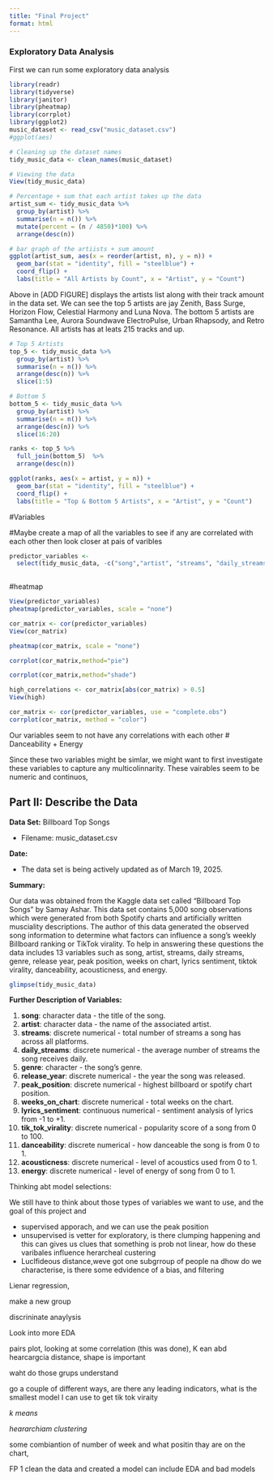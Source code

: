 ```yaml
---
title: "Final Project"
format: html
---
```


### Exploratory Data Analysis

First we can run some exploratory data analysis

```r
library(readr)
library(tidyverse)
library(janitor)
library(pheatmap)
library(corrplot)
library(ggplot2)
music_dataset <- read_csv("music_dataset.csv")
#ggplot(aes)
```

```r
# Cleaning up the dataset names 
tidy_music_data <- clean_names(music_dataset)

# Viewing the data
View(tidy_music_data)
```

```r
# Percentage + sum that each artist takes up the data
artist_sum <- tidy_music_data %>%
  group_by(artist) %>%
  summarise(n = n()) %>%
  mutate(percent = (n / 4850)*100) %>%
  arrange(desc(n))

# bar graph of the artiists + sum amount
ggplot(artist_sum, aes(x = reorder(artist, n), y = n)) +
  geom_bar(stat = "identity", fill = "steelblue") +
  coord_flip() +
  labs(title = "All Artists by Count", x = "Artist", y = "Count")
```
Above in [ADD FIGURE] displays the artists list along with their track amount in the data set. We can see the top 5 artists are jay Zenith, Bass Surge, Horizon Flow, Celestial Harmony and Luna Nova. The bottom 5 artists are Samantha Lee, Aurora Soundwave ElectroPulse, Urban Rhapsody, and Retro Resonance. All artists has at leats 215 tracks and up. 
```r
# Top 5 Artists
top_5 <- tidy_music_data %>%
  group_by(artist) %>%
  summarise(n = n()) %>%
  arrange(desc(n)) %>%
  slice(1:5) 

# Bottom 5 
bottom_5 <- tidy_music_data %>%
  group_by(artist) %>%
  summarise(n = n()) %>%
  arrange(desc(n)) %>%
  slice(16:20) 

ranks <- top_5 %>%
  full_join(bottom_5)  %>%
  arrange(desc(n))

ggplot(ranks, aes(x = artist, y = n)) +
  geom_bar(stat = "identity", fill = "steelblue") +
  coord_flip() +
  labs(title = "Top & Bottom 5 Artists", x = "Artist", y = "Count")
```



#Variables

#Maybe create a map of all the variables to see if any are correlated with each other then look closer at pais of varibles

```r
predictor_variables <-
  select(tidy_music_data, -c("song","artist", "streams", "daily_streams", "genre", "release_year"))
  
```

#heatmap

```r
View(predictor_variables)
pheatmap(predictor_variables, scale = "none")

```

```r
cor_matrix <- cor(predictor_variables)
View(cor_matrix)
```

```r
pheatmap(cor_matrix, scale = "none")
```

```r
corrplot(cor_matrix,method="pie")
```

```r
corrplot(cor_matrix,method="shade")

```

```r
high_correlations <- cor_matrix[abs(cor_matrix) > 0.5]
View(high)
```

```r
cor_matrix <- cor(predictor_variables, use = "complete.obs")
corrplot(cor_matrix, method = "color")
```

Our variables seem to not have any correlations with each other \# Danceability + Energy

Since these two variables might be simlar, we might want to first investigate these variables to capture any multicolinnarity. These vairables seem to be numeric and continuos,

## Part II: Describe the Data

**Data Set:** Billboard Top Songs

-   Filename: music_dataset.csv

**Date:**

-   The data set is being actively updated as of March 19, 2025.

**Summary:**

Our data was obtained from the Kaggle data set called "Billboard Top Songs" by Samay Ashar. This data set contains 5,000 song observations which were generated from both Spotify charts and artificially written musciality descriptions. The author of this data generated the observed song information to determine what factors can influence a song's weekly Billboard ranking or TikTok virality. To help in answering these questions the data includes 13 variables such as song, artist, streams, daily streams, genre, release year, peak position, weeks on chart, lyrics sentiment, tiktok virality, danceability, acousticness, and energy.

```r
glimpse(tidy_music_data)
```

**Further Description of Variables:**

1.  **song**: character data - the title of the song.
2.  **artist**: character data - the name of the associated artist.
3.  **streams**: discrete numerical - total number of streams a song has across all platforms.
4.  **daily_streams**: discrete numerical - the average number of streams the song receives daily.
5.  **genre**: character - the song's genre.
6.  **release_year**: discrete numerical - the year the song was released.
7.  **peak_position**: discrete numerical - highest billboard or spotify chart position.
8.  **weeks_on_chart**: discrete numerical - total weeks on the chart.
9.  **lyrics_sentiment**: continuous numerical - sentiment analysis of lyrics from -1 to +1.
10. **tik_tok_virality**: discrete numerical - popularity score of a song from 0 to 100.
11. **danceability**: discrete numerical - how danceable the song is from 0 to 1.
12. **acousticness**: discrete numerical - level of acoustics used from 0 to 1.
13. **energy**: discrete numerical - level of energy of song from 0 to 1.

Thinking abt model selections: 

We still have to think about those types of variables we want to use, and the goal of this project and 

- supervised apporach, and we can use the peak position 
- unsupervised is vetter for exploratory, is there clumping happening and this can gives us clues that something is prob not linear, how do these varibales influence herarcheal custering 
- Luclfideous distance,weve got one subgrroup of people na dhow do we characterise, is there some edvidence of a bias, and filtering

Lienar regression, 

make a new group 

discrininate anaylysis 

Look into more EDA 

pairs plot, looking at some correlation (this was done), K ean abd hearcargcia distance, shape is important

waht do those grups understand 

go a couple of different ways, are there any leading indicators, what is the smallest model I can use to get tik tok viraity 

*k means*

*heararchiam clustering *

some combiantion of number of week and what positin thay are on the chart, 

FP 1
clean the data and created a model
can include EDA and bad models

